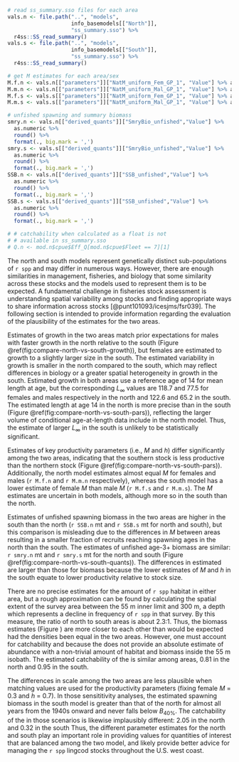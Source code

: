 ```r
# read ss_summary.sso files for each area
vals.n <- file.path("..", "models",
                    info_basemodels[["North"]],
                    "ss_summary.sso") %>%
  r4ss::SS_read_summary()
vals.s <- file.path("..", "models",
                    info_basemodels[["South"]],
                    "ss_summary.sso") %>%
  r4ss::SS_read_summary()

# get M estimates for each area/sex
M.f.n <- vals.n[["parameters"]]["NatM_uniform_Fem_GP_1", "Value"] %>% as.numeric %>% round(3)
M.m.n <- vals.n[["parameters"]]["NatM_uniform_Mal_GP_1", "Value"] %>% as.numeric %>% round(3)
M.f.s <- vals.s[["parameters"]]["NatM_uniform_Fem_GP_1", "Value"] %>% as.numeric %>% round(3)
M.m.s <- vals.s[["parameters"]]["NatM_uniform_Mal_GP_1", "Value"] %>% as.numeric %>% round(3)

# unfished spawning and summary biomass 
smry.n <- vals.n[["derived_quants"]]["SmryBio_unfished","Value"] %>%
  as.numeric %>%
  round() %>% 
  format(., big.mark = ',')
smry.s <- vals.s[["derived_quants"]]["SmryBio_unfished","Value"] %>%
  as.numeric %>%
  round() %>% 
  format(., big.mark = ',')
SSB.n <- vals.n[["derived_quants"]]["SSB_unfished","Value"] %>%
  as.numeric %>%
  round() %>%
  format(., big.mark = ',')
SSB.s <- vals.s[["derived_quants"]]["SSB_unfished","Value"] %>%
  as.numeric %>%
  round() %>%
  format(., big.mark = ',')

# # catchability when calculated as a float is not 
# # available in ss_summary.sso
# Q.n <- mod.n$cpue$Eff_Q[mod.n$cpue$Fleet == 7][1]

```

The north and south models represent genetically distinct
sub-populations of `r spp` and may differ in numerous ways.
However, there are enough similarities
in management, fisheries, and biology that some similarity 
across these stocks and the models used to represent them
is to be expected. A fundamental challenge
in fisheries stock assessment is understanding spatial
variability among stocks and finding appropriate ways to
share information across stocks [@punt101093/icesjms/fsr039].
The following section is intended to provide information regarding
the evaluation of the plausibility of the estimates for the two areas.

Estimates of growth in the two areas match prior expectations for males
with faster growth in the north relative to
the south (Figure \@ref(fig:compare-north-vs-south-growth)), but females
are estimated to growth to a slightly larger size in the south.
The estimated variability in growth is smaller in the north compared to the south,
which may reflect differences in biology or a greater spatial
heterogeneity in growth in the south. Estimated growth in both areas use
a reference age of 14 for mean length at age,
<!-- manual update: Linf not available in SS_summary.sso
`r model$Growth_Parameters$Linf %>% round(1) %>% 
paste(collapse = " and ")` 

mod.2021.n.023.001$Growth_Parameters$Linf %>% round(1)
[1] 118.7  77.5
mod.2021.s.018.001$Growth_Parameters$Linf %>% round(1)
[1] 122.6  65.2
-->
but the corresponding $L_\infty$ values are 118.7 
and 77.5 
for females and males respectively in the north
and 122.6 and 65.2
in the south. The estimated length at age 14 in the north is more precise 
than in the south (Figure \@ref(fig:compare-north-vs-south-pars)), 
reflecting the larger volume of conditional age-at-length data include in 
the north model. Thus, the estimate of larger $L_\infty$ in the south 
is unlikely to be statistically significant.

Estimates of key productivity parameters (i.e., $M$ and $h$)
differ significantly among the 
two areas, indicating that the southern stock is less productive than the northern stock
(Figure \@ref(fig:compare-north-vs-south-pars)).
Additionally, the north model estimates almost
equal $M$ for females and males (`r M.f.n` and `r M.m.n` respectively), 
whereas the south model has a lower estimate of female $M$ than
male $M$ (`r M.f.s` and `r M.m.s`). The $M$ estimates 
are uncertain in both models, although more so in the south than the north.

Estimates of unfished spawning biomass in the two areas are higher in the south
than the north
(`r SSB.n` mt and `r SSB.s` mt for north and south), but this comparison
is misleading due to the differences in $M$ between areas resulting in
a smaller fraction of recruits reaching spawning ages in the north than
the south. The estimates of unfished age-3+ biomass are similar: `r smry.n` mt 
and `r smry.s` mt for the north and south 
(Figure \@ref(fig:compare-north-vs-south-quants)).
The differences in estimated \glspl{msy} are larger than those for biomass
because the lower estimates of $M$ and $h$ in the south equate to 
lower productivity relative to stock size.

There are no precise estimates for the amount of `r spp` habitat in either area,
but a rough approximation can be found by calculating the spatial extent of
the \gls{s-wcgbt} survey area between the 55 m inner limit and 300 m, a depth 
which represents a decline in frequency of `r spp` in that survey.
By this measure, the ratio of north to south areas is about 2.3:1.
<!-- value taken from https://github.com/iantaylor-NOAA/Lingcod_2021/issues/79 -->
Thus, the biomass estimates
(Figure \ref{fig:sens-timeseries-north-vs-south})
are more closer to each other than would be expected had the
densities been equal in the two areas.
However, one must account for catchability and because the \gls{s-wcgbt} does not provide an absolute estimate of abundance
with a non-trivial amount of habitat and biomass inside the 55 m isobath.
The estimated
catchability of the \gls{s-wcgbt} is similar among areas,
<!-- manual updates: values not dynamic
mod.2021.n.023.001$cpue$Calc_Q[mod.2021.n.023.001$cpue$Fleet == 7][1]
[1] 0.811244
mod.2021.s.018.001$cpue$Calc_Q[mod.2021.s.018.001$cpue$Fleet == 7][1]
[1] 0.95467
-->
0.81 in the north and 0.95 in the south.


<!-- manual updates: values not dynamic
plot_twopanel_comparison(list(mod.2021.n.023.103, mod.2021.s.018.103))
mod.2021.n.023.001$cpue$Calc_Q[mod.2021.n.023.001$cpue$Fleet == 7][1]
[1] 2.05056
mod.2021.s.018.001$cpue$Calc_Q[mod.2021.s.018.001$cpue$Fleet == 7][1]
[1] 0.315127
mod.2021.s.018.103$derived_quants["Bratio_2021","Value"]
[1] 0.905011
-->
The differences in scale among the two areas are less plausible when matching 
values are used for the productivity parameters 
(fixing female $M$ = 0.3 and $h$ = 0.7). In those sensititivity analyses, the 
estimated spawning biomass in the south model is greater than that of the north 
for almost all years from the 1940s onward and never falls below $B_{40\%}$.
The catchability of the \gls{s-wcgbt} in those scenarios is likewise
implausibly different: 2.05 in the north and 0.32 in the south
Thus, the different parameter estimates for the north and south play an 
important role in providing values for quantities of interest that are balanced
among the two model, and likely provide better advice for managing the `r spp`
lingcod stocks throughout the U.S. west coast.

